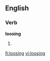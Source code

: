 ==English==
===Verb===
'''loosing'''
# {{present participle of|[[loose]]}}

[[fi:loosing]]
[[vi:loosing]]